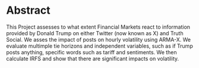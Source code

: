 # Abstract 

This Project assesses to what extent Financial Markets react to information provided by Donald Trump on either Twitter (now known as X) and Truth Social. We asses the impact of posts on hourly volatility using ARMA-X. We evaluate multimple tie horizons and independent variables, such as if Trump posts anything, specific words such as tariff and sentiments. We then calculate IRFS and show that there are significant impacts on volatility.
